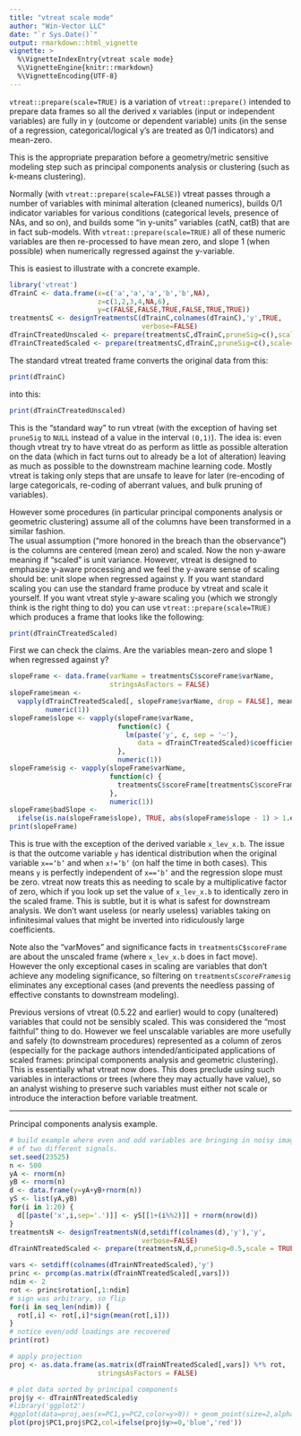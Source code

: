 ```yaml
---
title: "vtreat scale mode"
author: "Win-Vector LLC"
date: "`r Sys.Date()`"
output: rmarkdown::html_vignette
vignette: >
  %\VignetteIndexEntry{vtreat scale mode}
  %\VignetteEngine{knitr::rmarkdown}
  %\VignetteEncoding{UTF-8}
---
```


<code>vtreat::prepare(scale=TRUE)</code> is a variation of 
<code>vtreat::prepare()</code> intended to prepare data frames so all 
the derived x variables 
(input or independent variables) are fully in y (outcome or dependent variable) units
(in the sense of a regression, categorical/logical y's are treated as 0/1 indicators)
and mean-zero.  

This is the appropriate preparation before a geometry/metric sensitive modeling step
such as principal components analysis or clustering (such as k-means clustering).

Normally (with <code>vtreat::prepare(scale=FALSE)</code>) vtreat
passes through a number of variables with minimal alteration (cleaned numerics),
builds 0/1 indicator variables for various conditions (categorical levels, 
presence of NAs, and so on), and builds some "in y-units" variables (catN, catB) that 
are in fact sub-models.  With <code>vtreat::prepare(scale=TRUE)</code> all of these 
numeric variables are then re-processed to have mean zero, and slope 1 (when possible)
when numerically regressed against the y-variable.

This is easiest to illustrate with a concrete example.

```r
library('vtreat')
dTrainC <- data.frame(x=c('a','a','a','b','b',NA),
                      z=c(1,2,3,4,NA,6),
                      y=c(FALSE,FALSE,TRUE,FALSE,TRUE,TRUE))
treatmentsC <- designTreatmentsC(dTrainC,colnames(dTrainC),'y',TRUE,
                                 verbose=FALSE)
dTrainCTreatedUnscaled <- prepare(treatmentsC,dTrainC,pruneSig=c(),scale=FALSE)
dTrainCTreatedScaled <- prepare(treatmentsC,dTrainC,pruneSig=c(),scale=TRUE)
```

The standard vtreat treated frame converts the original data from this:

```r
print(dTrainC)
```

into this:

```r
print(dTrainCTreatedUnscaled)
```

This is the "standard way" to run vtreat (with the exception of having set 
<code>pruneSig</code> to <code>NULL</code> instead of a value in the interval
<code>(0,1)</code>).  The idea is: even though vtreat try to have vtreat do 
as perform as little as possible alteration on the data (which in fact turns
out to already be a lot of alteration) leaving as much as possible to the downstream
machine learning code.  Mostly vtreat is taking only steps that are unsafe to leave for
later (re-encoding of large categoricals, re-coding of aberrant values, and bulk 
pruning of variables).

However some procedures (in particular principal components analysis or geometric
clustering) assume all of the columns have been transformed in a similar fashion.  
The usual assumption ("more honored in the breach than the observance") is the columns
are centered (mean zero) and scaled.  Now the non y-aware meaning if "scaled" is 
unit variance.  However, vtreat is designed to emphasize y-aware processing and we feel the y-aware sense of scaling should be: unit slope when regressed against y.  If you 
want standard scaling you can use the standard frame produce by vtreat and scale it
yourself.  If you want vtreat style y-aware scaling you (which we strongly think
is the right thing to do) you can use <code>vtreat::prepare(scale=TRUE)</code> which
produces a frame that looks like the following:

```r
print(dTrainCTreatedScaled)
```

First we can check the claims.  Are the variables mean-zero and slope 1 when regressed against y?

```r
slopeFrame <- data.frame(varName = treatmentsC$scoreFrame$varName,
                         stringsAsFactors = FALSE)
slopeFrame$mean <-
  vapply(dTrainCTreatedScaled[, slopeFrame$varName, drop = FALSE], mean,
         numeric(1))
slopeFrame$slope <- vapply(slopeFrame$varName,
                           function(c) {
                             lm(paste('y', c, sep = '~'),
                                data = dTrainCTreatedScaled)$coefficients[[2]]
                           },
                           numeric(1))
slopeFrame$sig <- vapply(slopeFrame$varName,
                         function(c) {
                           treatmentsC$scoreFrame[treatmentsC$scoreFrame$varName == c, 'sig']
                         },
                         numeric(1))
slopeFrame$badSlope <-
  ifelse(is.na(slopeFrame$slope), TRUE, abs(slopeFrame$slope - 1) > 1.e-8)
print(slopeFrame)
```

This is true with the exception of the derived variable <code>x_lev_x.b</code>.
The issue is that the outcome variable <code>y</code> has identical distribution
when the original variable <code>x=='b'</code> and when <code>x!='b'</code> (on half the time in both cases).  This means <code>y</code> is perfectly independent 
of <code>x=='b'</code> and the regression slope must be zero.  vtreat now treats
this as needing to scale by a multiplicative factor of zero, which if you look up
set the value of <code>x_lev_x.b</code> to identically zero in the scaled frame.
This is subtle, but it is what is safest for downstream analysis.  We don't want
useless (or nearly useless) variables taking on infinitesimal values that might 
be inverted into ridiculously large coefficients.

Note also the "varMoves" and significance
facts in <code>treatmentsC\$scoreFrame</code> are about the unscaled frame (where <code>x_lev_x.b</code> does in fact move).  However the only exceptional cases
in scaling are variables that don't achieve any modeling significance, so filtering
on <code>treatmentsC$scoreFrame$sig</code> eliminates any exceptional cases (and
prevents the needless passing of effective constants to downstream modeling).

Previous versions of vtreat (0.5.22 and earlier) would to copy (unaltered) variables that
could not be sensibly scaled.  This was considered the "most faithful"
thing to do.  However we feel unscalable variables are more usefully
and safely (to downstream procedures) represented as a column of zeros
(especially for the package authors intended/anticipated applications of scaled frames: principal
components analysis and geometric clustering).  This is essentially
what vtreat now does.  This does preclude using such variables in
interactions or trees (where they may actually have value), so an
analyst wishing to preserve such variables must either not scale or
introduce the interaction before variable treatment.


*****************

Principal components analysis example.

```r
# build example where even and odd variables are bringing in noisy images
# of two different signals.
set.seed(23525)
n <- 500
yA <- rnorm(n)
yB <- rnorm(n)
d <- data.frame(y=yA+yB+rnorm(n))
yS <- list(yA,yB)
for(i in 1:20) {
  d[[paste('x',i,sep='.')]] <- yS[[1+(i%%2)]] + rnorm(nrow(d))
}
treatmentsN <- designTreatmentsN(d,setdiff(colnames(d),'y'),'y',
                                 verbose=FALSE)
dTrainNTreatedScaled <- prepare(treatmentsN,d,pruneSig=0.5,scale = TRUE)

vars <- setdiff(colnames(dTrainNTreatedScaled),'y')
princ <- prcomp(as.matrix(dTrainNTreatedScaled[,vars]))
ndim <- 2
rot <- princ$rotation[,1:ndim] 
# sign was arbitrary, so flip
for(i in seq_len(ndim)) {
  rot[,i] <- rot[,i]*sign(mean(rot[,i]))
}
# notice even/odd loadings are recovered
print(rot)

# apply projection
proj <- as.data.frame(as.matrix(dTrainNTreatedScaled[,vars]) %*% rot,
                      stringsAsFactors = FALSE)

# plot data sorted by principal components
proj$y <- dTrainNTreatedScaled$y
#library('ggplot2')
#ggplot(data=proj,aes(x=PC1,y=PC2,color=y>0)) + geom_point(size=2,alpha=0.5)
plot(proj$PC1,proj$PC2,col=ifelse(proj$y>=0,'blue','red'))
```



